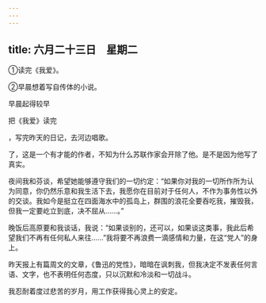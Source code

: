 ```yaml
---
---
---
```

title: 六月二十三日　星期二
---




①读完《我爱》。

②早晨想着写自传体的小说。

早晨起得较早

把《我爱》读完

，写完昨天的日记，去河边唱歌。

了，这是一个有才能的作者，不知为什么苏联作家会开除了他。是不是因为他写了真实。

夜间我和芬谈，希望她能够遵守我们的一切约定：“如果你对我的一切所作所为认为同意，你仍然乐意和我生活下去，我愿你在目前对于任何人，不作为事务性以外的交谈。我如今是挺立在四面海水中的孤岛上，群围的浪花全要吞吃我，摧毁我，但我一定要屹立到底，决不屈从……。”

晚饭后高原要和我谈话，我说：“如果谈别的，还可以，如果谈这类事，我此后希望我们不再有任何私人来往……”我将要不再浪费一滴感情和力量，在这“党人”的身上。

昨天报上有篇周文的文章，《鲁迅的党性》，暗暗在讽刺我，但我决定不发表任何言语、文字，也不表明任何态度，只以沉默和冷淡和一切战斗。

我忍耐着度过悲苦的岁月，用工作获得我心灵上的安定。